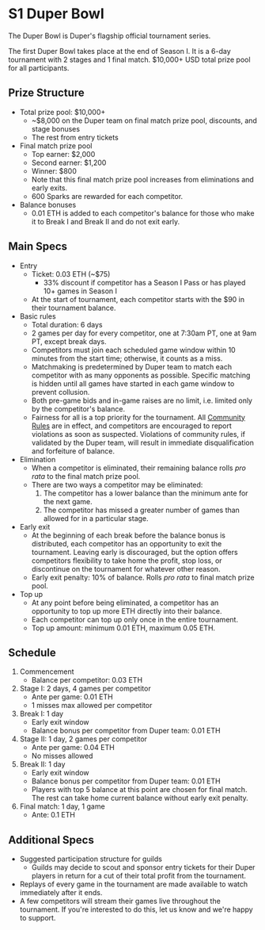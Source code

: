 # S1 Duper Bowl

The Duper Bowl is Duper's flagship official tournament series.

The first Duper Bowl takes place at the end of Season I. It is a 6-day tournament with 2 stages and 1 final match. \$10,000+ USD total prize pool for all participants.

## Prize Structure

- Total prize pool: \$10,000+
  - \~\$8,000 on the Duper team on final match prize pool, discounts, and stage bonuses
  - The rest from entry tickets
- Final match prize pool
  - Top earner: \$2,000
  - Second earner: \$1,200
  - Winner: \$800
  - Note that this final match prize pool increases from eliminations and early exits.
  - 600 Sparks are rewarded for each competitor.
- Balance bonuses
  - 0.01 ETH is added to each competitor's balance for those who make it to Break I and Break II and do not exit early.

## Main Specs

- Entry
  - Ticket: 0.03 ETH (\~\$75)
    - 33\% discount if competitor has a Season I Pass or has played 10+ games in Season I
  - At the start of tournament, each competitor starts with the \$90 in their tournament balance.
- Basic rules
  - Total duration: 6 days
  - 2 games per day for every competitor, one at 7:30am PT, one at 9am PT, except break days.
  - Competitors must join each scheduled game window within 10 minutes from the start time; otherwise, it counts as a miss.
  - Matchmaking is predetermined by Duper team to match each competitor with as many opponents as possible. Specific matching is hidden until all games have started in each game window to prevent collusion.
  - Both pre-game bids and in-game raises are no limit, i.e. limited only by the competitor's balance.
  - Fairness for all is a top priority for the tournament. All [Community Rules](../community-rules) are in effect, and competitors are encouraged to report violations as soon as suspected. Violations of community rules, if validated by the Duper team, will result in immediate disqualification and forfeiture of balance.
- Elimination
  - When a competitor is eliminated, their remaining balance rolls _pro rata_ to the final match prize pool.
  - There are two ways a competitor may be eliminated:
    1. The competitor has a lower balance than the minimum ante for the next game.
    2. The competitor has missed a greater number of games than allowed for in a particular stage.
- Early exit
  - At the beginning of each break before the balance bonus is distributed, each competitor has an opportunity to exit the tournament. Leaving early is discouraged, but the option offers competitors flexibility to take home the profit, stop loss, or discontinue on the tournament for whatever other reason.
  - Early exit penalty: 10% of balance. Rolls _pro rata_ to final match prize pool.
- Top up
  - At any point before being eliminated, a competitor has an opportunity to top up more ETH directly into their balance.
  - Each competitor can top up only once in the entire tournament.
  - Top up amount: minimum 0.01 ETH, maximum 0.05 ETH.

## Schedule

1. Commencement
    - Balance per competitor: 0.03 ETH
2. Stage I: 2 days, 4 games per competitor
    - Ante per game: 0.01 ETH
    - 1 misses max allowed per competitor
3. Break I: 1 day
    - Early exit window
    - Balance bonus per competitor from Duper team: 0.01 ETH
4. Stage II: 1 day, 2 games per competitor
    - Ante per game: 0.04 ETH
    - No misses allowed
5. Break II: 1 day
    - Early exit window
    - Balance bonus per competitor from Duper team: 0.01 ETH
    - Players with top 5 balance at this point are chosen for final match. The rest can take home current balance without early exit penalty.
8. Final match: 1 day, 1 game
    - Ante: 0.1 ETH

## Additional Specs
- Suggested participation structure for guilds
  - Guilds may decide to scout and sponsor entry tickets for their Duper players in return for a cut of their total profit from the tournament.
- Replays of every game in the tournament are made available to watch immediately after it ends.
- A few competitors will stream their games live throughout the tournament. If you're interested to do this, let us know and we're happy to support.
